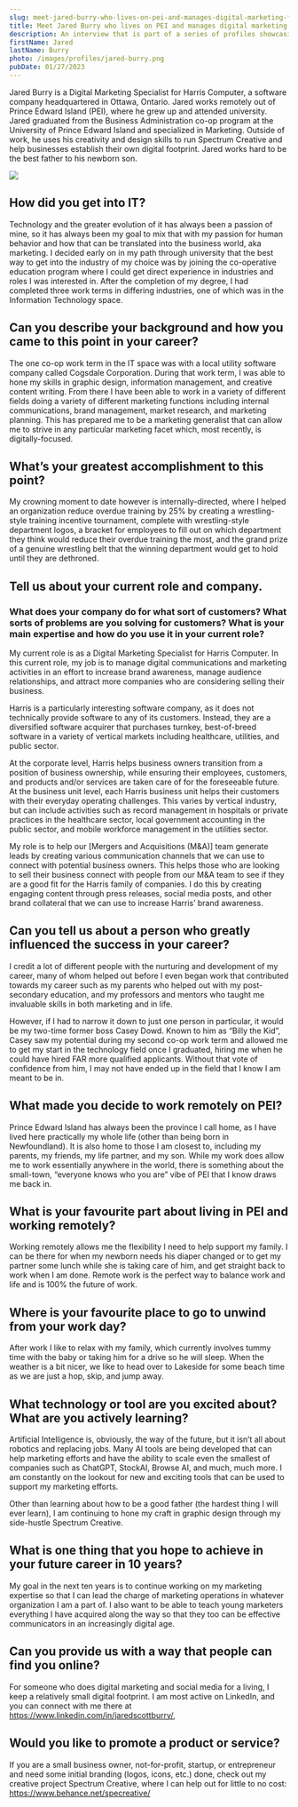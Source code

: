 ```yaml
---
slug: meet-jared-burry-who-lives-on-pei-and-manages-digital-marketing-for-ottawas-harris-computer
title: Meet Jared Burry who lives on PEI and manages digital marketing for Ottawa’s Harris Computer
description: An interview that is part of a series of profiles showcasing Prince Edward Island’s IT remote workers
firstName: Jared
lastName: Burry
photo: /images/profiles/jared-burry.png
pubDate: 01/27/2023
---
```


Jared Burry is a Digital Marketing Specialist for Harris Computer, a software company headquartered in Ottawa, Ontario. Jared works remotely out of Prince Edward Island (PEI), where he grew up and attended university. Jared graduated from the Business Administration co-op program at the University of Prince Edward Island and specialized in Marketing. Outside of work, he uses his creativity and design skills to run Spectrum Creative and help businesses establish their own digital footprint. Jared works hard to be the best father to his newborn son.

<img src="/images/profiles/jared-burry.png" role="presentation" />

## How did you get into IT?

Technology and the greater evolution of it has always been a passion of mine, so it has always been my goal to mix that with my passion for human behavior and how that can be translated into the business world, aka marketing. I decided early on in my path through university that the best way to get into the industry of my choice was by joining the co-operative education program where I could get direct experience in industries and roles I was interested in. After the completion of my degree, I had completed three work terms in differing industries, one of which was in the Information Technology space.

## Can you describe your background and how you came to this point in your career?

The one co-op work term in the IT space was with a local utility software company called Cogsdale Corporation. During that work term, I was able to hone my skills in graphic design, information management, and creative content writing. From there I have been able to work in a variety of different fields doing a variety of different marketing functions including internal communications, brand management, market research, and marketing planning. This has prepared me to be a marketing generalist that can allow me to strive in any particular marketing facet which, most recently, is digitally-focused.

## What’s your greatest accomplishment to this point?

My crowning moment to date however is internally-directed, where I helped an organization reduce overdue training by 25% by creating a wrestling-style training incentive tournament, complete with wrestling-style department logos, a bracket for employees to fill out on which department they think would reduce their overdue training the most, and the grand prize of a genuine wrestling belt that the winning department would get to hold until they are dethroned.

## Tell us about your current role and company. 
### What does your company do for what sort of customers? What sorts of problems are you solving for customers? What is your main expertise and how do you use it in your current role?

My current role is as a Digital Marketing Specialist for Harris Computer. In this current role, my job is to manage digital communications and marketing activities in an effort to increase brand awareness, manage audience relationships, and attract more companies who are considering selling their business.

Harris is a particularly interesting software company, as it does not technically provide software to any of its customers. Instead, they are a diversified software acquirer that purchases turnkey, best-of-breed software in a variety of vertical markets including healthcare, utilities, and public sector.

At the corporate level, Harris helps business owners transition from a position of business ownership, while ensuring their employees, customers, and products and/or services are taken care of for the foreseeable future. At the business unit level, each Harris business unit helps their customers with their everyday operating challenges. This varies by vertical industry, but can include activities such as record management in hospitals or private practices in the healthcare sector, local government accounting in the public sector, and mobile workforce management in the utilities sector.

My role is to help our [Mergers and Acquisitions (M&A)] team generate leads by creating various communication channels that we can use to connect with potential business owners. This helps those who are looking to sell their business connect with people from our M&A team to see if they are a good fit for the Harris family of companies. I do this by creating engaging content through press releases, social media posts, and other brand collateral that we can use to increase Harris’ brand awareness.

## Can you tell us about a person who greatly influenced the success in your career?

I credit a lot of different people with the nurturing and development of my career, many of whom helped out before I even began work that contributed towards my career such as my parents who helped out with my post-secondary education, and my professors and mentors who taught me invaluable skills in both marketing and in life.

However, if I had to narrow it down to just one person in particular, it would be my two-time former boss Casey Dowd. Known to him as “Billy the Kid”, Casey saw my potential during my second co-op work term and allowed me to get my start in the technology field once I graduated, hiring me when he could have hired FAR more qualified applicants. Without that vote of confidence from him, I may not have ended up in the field that I know I am meant to be in.

## What made you decide to work remotely on PEI?

Prince Edward Island has always been the province I call home, as I have lived here practically my whole life (other than being born in Newfoundland). It is also home to those I am closest to, including my parents, my friends, my life partner, and my son. While my work does allow me to work essentially anywhere in the world, there is something about the small-town, “everyone knows who you are” vibe of PEI that I know draws me back in.

## What is your favourite part about living in PEI and working remotely?

Working remotely allows me the flexibility I need to help support my family. I can be there for when my newborn needs his diaper changed or to get my partner some lunch while she is taking care of him, and get straight back to work when I am done. Remote work is the perfect way to balance work and life and is 100% the future of work.

## Where is your favourite place to go to unwind from your work day?

After work I like to relax with my family, which currently involves tummy time with the baby or taking him for a drive so he will sleep. When the weather is a bit nicer, we like to head over to Lakeside for some beach time as we are just a hop, skip, and jump away.

## What technology or tool are you excited about? What are you actively learning?

Artificial Intelligence is, obviously, the way of the future, but it isn’t all about robotics and replacing jobs. Many AI tools are being developed that can help marketing efforts and have the ability to scale even the smallest of companies such as ChatGPT, StockAI, Browse AI, and much, much more. I am constantly on the lookout for new and exciting tools that can be used to support my marketing efforts.

Other than learning about how to be a good father (the hardest thing I will ever learn), I am continuing to hone my craft in graphic design through my side-hustle Spectrum Creative.

## What is one thing that you hope to achieve in your future career in 10 years?

My goal in the next ten years is to continue working on my marketing expertise so that I can lead the charge of marketing operations in whatever organization I am a part of. I also want to be able to teach young marketers everything I have acquired along the way so that they too can be effective communicators in an increasingly digital age.

## Can you provide us with a way that people can find you online?

For someone who does digital marketing and social media for a living, I keep a relatively small digital footprint. I am most active on LinkedIn, and you can connect with me there at https://www.linkedin.com/in/jaredscottburry/,

## Would you like to promote a product or service?

If you are a small business owner, not-for-profit, startup, or entrepreneur and need some initial branding (logos, icons, etc.) done, check out my creative project Spectrum Creative, where I can help out for little to no cost: https://www.behance.net/specreative/